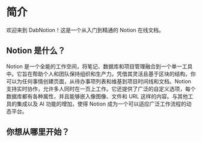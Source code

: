 # 简介
 
欢迎来到 DabNotion！这是一个从入门到精通的 Notion 在线文档。

## Notion 是什么？

Notion 是一个全能的工作空间，将笔记、数据库和项目管理融合到一个单一工具中。它旨在帮助个人和团队保持组织和生产力。凭借其灵活且基于区块的结构，你可以为任何事情创建页面，从待办事项列表和维基到项目时间线和文档。Notion 支持实时协作，允许多人同时在一页上工作。它还提供了广泛的自定义选项，每个数据库都有各种属性，并且能够嵌入像图像、文件和 URL 这样的内容。与其他工具的集成以及 AI 功能的增加，使得 Notion 成为一个可以适应广泛工作流程的动态平台。

## 你想从哪里开始？
